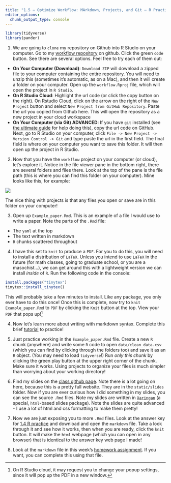 ```yaml
---
title: "1.5 — Optimize Workflow: MArkdown, Projects, and Git — R Practice"
editor_options: 
  chunk_output_type: console
---
```


```r
library(tidyverse)
library(pander)
```

1. We are going to `clone` my repository on Github into R Studio on your computer. Go to my [workflow repository](https://github.com/ryansafner/workflow) on github. Click the green `code` button. See there are several options. Feel free to try each of them out:
  - **On Your Computer (Download)**: `Download ZIP` will download a zipped file to your computer containing the entire repository. You will need to unzip this (sometimes it’s automatic, as on a Mac), and then it will create a folder on your computer. Open up the `workflow.Rproj` file, which will open the project in `R Studio`.
  - **On R Studio Cloud**: Highlight the url code (or click the copy button on the right). On Rstudio Cloud, click on the arrow on the right of the `New Project` button and select `New Project from GitHub Repository`. Paste the url you copied from Github here. This will open the repository as a new project in your cloud workspace
  - **On Your Computer (via Git) ADVANCED**: If you have `git` installed (see [the ultimate guide](https://happygitwithr.com) for help doing this), copy the url code on GitHub. Next, go to R Studio on your computer, click `File -> New Project -> Version Control -> Git` and type paste the url in the first field. The final field is where on your computer you want to save this folder. It will then open up the project in R Studio.
  
2. Now that you have the `workflow` project on your computer (or cloud), let’s explore it. Notice in the file viewer pane in the bottom right, there are several folders and files there. Look at the top of the pane is the file path (this is where you can find this folder on your computer). Mine looks like this, for example:

![](https://metricsf20.classes.ryansafner.com/images/workflowfiles.png)

The nice thing with projects is that any files you open or save are in this folder on your computer!

3. Open up `Example_paper.Rmd`. This is an example of a file I would use to write a paper. Note the parts of the `.Rmd` file:
  - The `yaml` at the top
  - The text written in markdown
  - `R` chunks scattered throughout

4. I have this set to `knit` to produce a `PDF`. For you to do this, you will need to install a distribution of `LaTeX`. Unless you intend to use `LaTeX` in the future (for math classes, going to graduate school, or you are a masochist...), we can get around this with a lightweight version we can install *inside* of `R`. Run the following code in the console:

```r
install.packages("tinytex")
tinytex::install_tinytex()
```

This will probably take a few minutes to install. Like any package, you only ever have to do this once! Once this is complete, now try to `knit` `Example_paper.Rmd` to `PDF` by clicking the `Knit` button at the top. View your `PDF` that pops up!^[On R Studio cloud, it may request you to change your popup settings, since it will pop up the PDF in a new window.]

4. Now let's learn more about writing with markdown syntax. Complete this brief [tutorial](https://www.markdowntutorial.com/) to practice!

5. Just practice working in the `Example_paper.Rmd` file. Create a new `R` chunk (anywhere) and write some `R` code to open `data/clean_data.csv` (which you can find by clicking through the folders too) and save it as an `R` object. (You may need to load `tidyverse`!) Run *only this chunk* by clicking the green play button at the upper right corner of the chunk. Make sure it works. Using projects to organize your files is much simpler than worrying about your working directory!

6. Find my slides on the [class github page](https://github.com/ryansafner/metricsF20). Note there is a lot going on here, because this is a pretty full website. They are in the `static/slides` folder. Now if you are ever curious how I did something in my slides, you can see the source `.Rmd` files. Note my slides are written in [`Xaringan`](http://github.com/yihui/xaringan) (a special, `html`-based slides package). Note the slides are quite advanced - I use a lot of html and css formatting to make them pretty!

7. Now we are just exposing you to more `.Rmd` files. Look at the answer key for [1.4 R practice](/r/1.4-r-practice) and download and open the <i class="fab fa-markdown"></i> `markdown` file. Take a look through it and see how it works, then when you are ready, click the `knit` button. It will make the `html` webpage (which you can open in any browser) that is identical to the answer key web page I made!

8. Look at the <i class="fab fa-markdown"></i> `markdown` file in this week's [homework assignment](/assignment/01-problem-set). If you want, you can complete this using that file. 